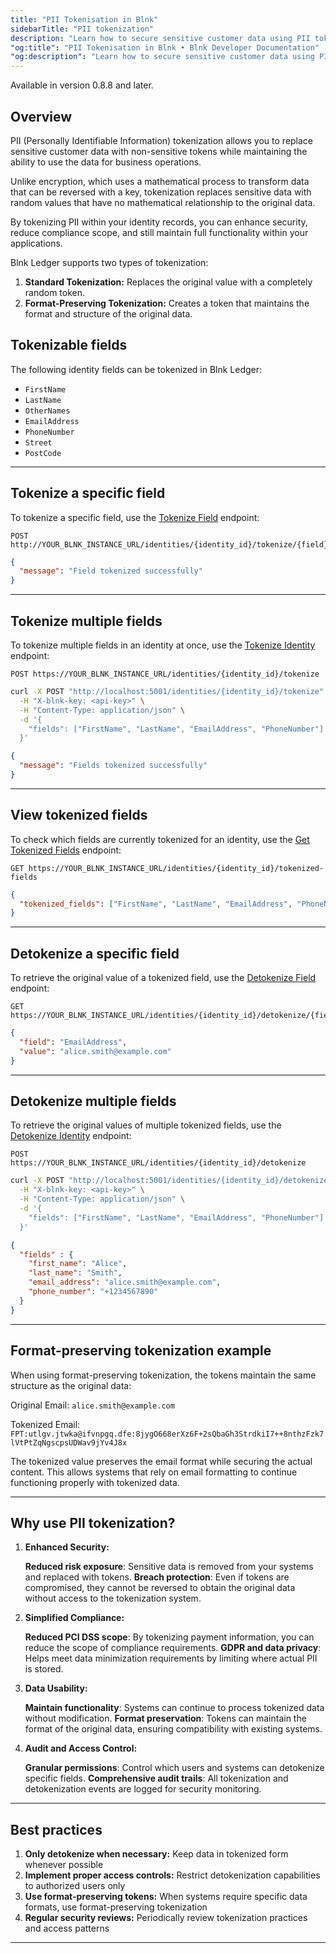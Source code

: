 ```yaml
---
title: "PII Tokenisation in Blnk"
sidebarTitle: "PII tokenization"
description: "Learn how to secure sensitive customer data using PII tokenization."
"og:title": "PII Tokenisation in Blnk • Blnk Developer Documentation"
"og:description": "Learn how to secure sensitive customer data using PII tokenization."
---
```



<Info>Available in version 0.8.8 and later.</Info>

## Overview

PII (Personally Identifiable Information) tokenization allows you to replace sensitive customer data with non-sensitive tokens while maintaining the ability to use the data for business operations. 

Unlike encryption, which uses a mathematical process to transform data that can be reversed with a key, tokenization replaces sensitive data with random values that have no mathematical relationship to the original data.

By tokenizing PII within your identity records, you can enhance security, reduce compliance scope, and still maintain full functionality within your applications.

Blnk Ledger supports two types of tokenization:

1. **Standard Tokenization:** Replaces the original value with a completely random token.
2. **Format-Preserving Tokenization:** Creates a token that maintains the format and structure of the original data.


## Tokenizable fields

The following identity fields can be tokenized in Blnk Ledger:

* `FirstName`
* `LastName`
* `OtherNames`
* `EmailAddress`
* `PhoneNumber`
* `Street`
* `PostCode`

---

## Tokenize a specific field

To tokenize a specific field, use the [Tokenize Field](/reference/tokenize-field) endpoint:

```
POST http://YOUR_BLNK_INSTANCE_URL/identities/{identity_id}/tokenize/{field}
```

```json Response
{
  "message": "Field tokenized successfully"
}
```

---

## Tokenize multiple fields

To tokenize multiple fields in an identity at once, use the [Tokenize Identity](/reference/tokenize-identity) endpoint:

```
POST https://YOUR_BLNK_INSTANCE_URL/identities/{identity_id}/tokenize
```
```bash cURL
curl -X POST "http://localhost:5001/identities/{identity_id}/tokenize" \
  -H "X-blnk-key: <api-key>" \
  -H "Content-Type: application/json" \
  -d '{
    "fields": ["FirstName", "LastName", "EmailAddress", "PhoneNumber"]
  }'
```
```json Response
{
  "message": "Fields tokenized successfully"
}
```

---

## View tokenized fields

To check which fields are currently tokenized for an identity, use the [Get Tokenized Fields](/reference/get-tokenized-fields) endpoint:

```
GET https://YOUR_BLNK_INSTANCE_URL/identities/{identity_id}/tokenized-fields
```
```json Response
{
  "tokenized_fields": ["FirstName", "LastName", "EmailAddress", "PhoneNumber"]
}
```

---

## Detokenize a specific field

To retrieve the original value of a tokenized field, use the [Detokenize Field](/reference/detokenize-field) endpoint:

```
GET https://YOUR_BLNK_INSTANCE_URL/identities/{identity_id}/detokenize/{field}
```

```json Response
{
  "field": "EmailAddress",
  "value": "alice.smith@example.com"
}
```

---

## Detokenize multiple fields

To retrieve the original values of multiple tokenized fields, use the [Detokenize Identity](/reference/detokenize-identity) endpoint:

```
POST https://YOUR_BLNK_INSTANCE_URL/identities/{identity_id}/detokenize
```
```bash cURL
curl -X POST "http://localhost:5001/identities/{identity_id}/detokenize" \
  -H "X-blnk-key: <api-key>" \
  -H "Content-Type: application/json" \
  -d '{
    "fields": ["FirstName", "LastName", "EmailAddress", "PhoneNumber"]
  }'
```
```json Response
{
  "fields" : {
    "first_name": "Alice",
    "last_name": "Smith",
    "email_address": "alice.smith@example.com",
    "phone_number": "+1234567890"
  }
}
```

---

## Format-preserving tokenization example
When using format-preserving tokenization, the tokens maintain the same structure as the original data:

Original Email: `alice.smith@example.com`

Tokenized Email: `FPT:utlgv.jtwka@ifvnpgq.dfe:8jygO668erXz6F+2sQbaGh3StrdkiI7++8nthzFzk7lVtPtZqNgscpsUDWav9jYv4J8x`

The tokenized value preserves the email format while securing the actual content. This allows systems that rely on email formatting to continue functioning properly with tokenized data.

---

## Why use PII tokenization?

1. **Enhanced Security:**

    **Reduced risk exposure**: Sensitive data is removed from your systems and replaced with tokens.
    **Breach protection**: Even if tokens are compromised, they cannot be reversed to obtain the original data without access to the tokenization system.

2. **Simplified Compliance:**

    **Reduced PCI DSS scope**: By tokenizing payment information, you can reduce the scope of compliance requirements.
    **GDPR and data privacy**: Helps meet data minimization requirements by limiting where actual PII is stored.

3. **Data Usability:**

    **Maintain functionality**: Systems can continue to process tokenized data without modification.
    **Format preservation**: Tokens can maintain the format of the original data, ensuring compatibility with existing systems.

4. **Audit and Access Control:**

    **Granular permissions**: Control which users and systems can detokenize specific fields.
    **Comprehensive audit trails**: All tokenization and detokenization events are logged for security monitoring.

---

## Best practices

1. **Only detokenize when necessary:** Keep data in tokenized form whenever possible
2. **Implement proper access controls:** Restrict detokenization capabilities to authorized users only
3. **Use format-preserving tokens:** When systems require specific data formats, use format-preserving tokenization
4. **Regular security reviews:** Periodically review tokenization practices and access patterns

---

<NeedHelp />